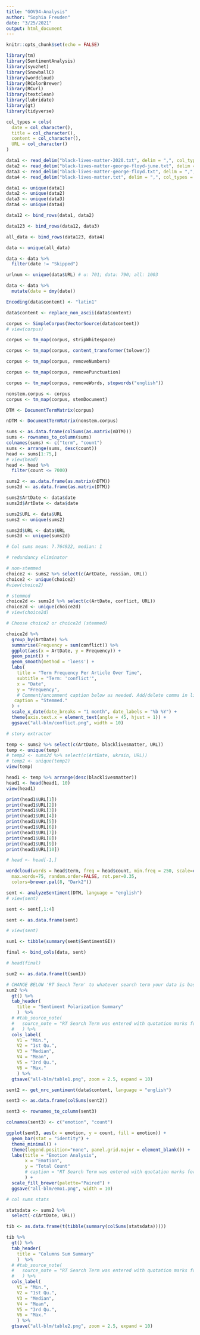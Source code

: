 ```yaml
---
title: "GOV94-Analysis"
author: "Sophia Freuden"
date: "3/25/2021"
output: html_document
---
```


```r
knitr::opts_chunk$set(echo = FALSE)
```

```r
library(tm)
library(SentimentAnalysis)
library(syuzhet)
library(SnowballC)
library(wordcloud)
library(RColorBrewer)
library(RCurl)
library(textclean)
library(lubridate)
library(gt)
library(tidyverse)
```

```r
col_types = cols(
  date = col_character(),
  title = col_character(),
  content = col_character(),
  URL = col_character()
)
```

```r
data1 <- read_delim("black-lives-matter-2020.txt", delim = ",", col_types = col_types)
data2 <- read_delim("black-lives-matter-george-floyd-june.txt", delim = ",", col_types = col_types)
data3 <- read_delim("black-lives-matter-george-floyd.txt", delim = ",", col_types = col_types)
data4 <- read_delim("black-lives-matter.txt", delim = ",", col_types = col_types)
```

```r
data1 <- unique(data1)
data2 <- unique(data2)
data3 <- unique(data3)
data4 <- unique(data4)
```

```r
data12 <- bind_rows(data1, data2)

data123 <- bind_rows(data12, data3)

all_data <- bind_rows(data123, data4)

data <- unique(all_data)

data <- data %>%
  filter(date != "Skipped")

urlnum <- unique(data$URL) # u: 701; data: 790; all: 1003
```

```r
data <- data %>%
  mutate(date = dmy(date))
```

```r
Encoding(data$content) <- "latin1"

data$content <- replace_non_ascii(data$content)
```

```r
corpus <- SimpleCorpus(VectorSource(data$content))
# view(corpus)
```

```r
corpus <- tm_map(corpus, stripWhitespace)

corpus <- tm_map(corpus, content_transformer(tolower))

corpus <- tm_map(corpus, removeNumbers)

corpus <- tm_map(corpus, removePunctuation)

corpus <- tm_map(corpus, removeWords, stopwords("english"))
```

```r
nonstem.corpus <- corpus
corpus <- tm_map(corpus, stemDocument)
```

```r
DTM <- DocumentTermMatrix(corpus)
```

```r
nDTM <- DocumentTermMatrix(nonstem.corpus)
```

```r
sums <- as.data.frame(colSums(as.matrix(nDTM)))
sums <- rownames_to_column(sums)
colnames(sums) <- c("term", "count")
sums <- arrange(sums, desc(count))
head <- sums[1:75,]
# view(head)
head <- head %>%
  filter(count <= 7000)

sums2 <- as.data.frame(as.matrix(nDTM))
sums2d <- as.data.frame(as.matrix(DTM))
```

```r
sums2$ArtDate <- data$date
sums2d$ArtDate <- data$date

sums2$URL <- data$URL
sums2 <- unique(sums2)

sums2d$URL <- data$URL
sums2d <- unique(sums2d)

# Col sums mean: 7.764922, median: 1
```

```r
# redundancy eliminator

# non-stemmed
choice2 <- sums2 %>% select(c(ArtDate, russian, URL))
choice2 <- unique(choice2)
#view(choice2)

# stemmed
choice2d <- sums2d %>% select(c(ArtDate, conflict, URL))
choice2d <- unique(choice2d)
# view(choice2d)
```

```r
# Choose choice2 or choice2d (stemmed)

choice2d %>%
  group_by(ArtDate) %>% 
  summarise(Frequency = sum(conflict)) %>%
  ggplot(aes(x = ArtDate, y = Frequency)) +
  geom_point() +
  geom_smooth(method = 'loess') +
  labs(
    title = "Term Frequency Per Article Over Time",
    subtitle = "Term: 'conflict'",
    x = "Date",
    y = "Frequency",
    # Comment/uncomment caption below as needed. Add/delete comma in line above, too.
   caption = "Stemmed."
  ) +
  scale_x_date(date_breaks = "1 month", date_labels = "%b %Y") +
  theme(axis.text.x = element_text(angle = 45, hjust = 1)) +
  ggsave("all-blm/conflict.png", width = 10)
```

```r
# story extractor

temp <- sums2 %>% select(c(ArtDate, blacklivesmatter, URL))
temp <- unique(temp)
# temp2 <- sums2d %>% select(c(ArtDate, ukrain, URL))
# temp2 <- unique(temp2)
view(temp)

head1 <- temp %>% arrange(desc(blacklivesmatter))
head1 <- head(head1, 10)
view(head1)

print(head1$URL[1])
print(head1$URL[2])
print(head1$URL[3])
print(head1$URL[4])
print(head1$URL[5])
print(head1$URL[6])
print(head1$URL[7])
print(head1$URL[8])
print(head1$URL[9])
print(head1$URL[10])
```


```r
# head <- head[-1,]

wordcloud(words = head$term, freq = head$count, min.freq = 250, scale=c(3,.75),
  max.words=75, random.order=FALSE, rot.per=0.35, 
  colors=brewer.pal(8, "Dark2"))
```

```r
sent <- analyzeSentiment(DTM, language = "english")
# view(sent)

sent <- sent[,1:4]

sent <- as.data.frame(sent)

# view(sent)

sum1 <- tibble(summary(sent$SentimentGI))

final <- bind_cols(data, sent)

# head(final)
```

```r
sum2 <- as.data.frame(t(sum1))

# CHANGE BELOW 'RT Seach Term' to whatever search term your data is based on.
sum2 %>%
  gt() %>%
  tab_header(
    title = "Sentiment Polarization Summary"
    )  %>% 
  # #tab_source_note(
  #   source_note = "RT Search Term was entered with quotation marks for accuracy."
  #   ) %>% 
  cols_label(
    V1 = "Min.",
    V2 = "1st Qu.",
    V3 = "Median",
    V4 = "Mean",
    V5 = "3rd Qu.",
    V6 = "Max."
    ) %>% 
  gtsave("all-blm/table1.png", zoom = 2.5, expand = 10)
```

```r
sent2 <- get_nrc_sentiment(data$content, language = "english")

sent3 <- as.data.frame(colSums(sent2))

sent3 <- rownames_to_column(sent3)

colnames(sent3) <- c("emotion", "count")
```

```r
ggplot(sent3, aes(x = emotion, y = count, fill = emotion)) +
  geom_bar(stat = "identity") +
  theme_minimal() +
  theme(legend.position="none", panel.grid.major = element_blank()) +
  labs(title = "Emotion Analysis",
       x = "Emotion",
       y = "Total Count"
       # caption = "RT Search Term was entered with quotation marks for accuracy."
       ) +
  scale_fill_brewer(palette="Paired") +
  ggsave("all-blm/emo1.png", width = 10)
```

```r
# col sums stats

statsdata <- sums2 %>%
  select(-c(ArtDate, URL))

tib <- as.data.frame(t(tibble(summary(colSums(statsdata)))))
```

```r
tib %>%
  gt() %>%
  tab_header(
    title = "Columns Sum Summary"
    )  %>% 
  # #tab_source_note(
  #   source_note = "RT Search Term was entered with quotation marks for accuracy."
  #   ) %>% 
  cols_label(
    V1 = "Min.",
    V2 = "1st Qu.",
    V3 = "Median",
    V4 = "Mean",
    V5 = "3rd Qu.",
    V6 = "Max."
    ) %>% 
  gtsave("all-blm/table2.png", zoom = 2.5, expand = 10)
```

